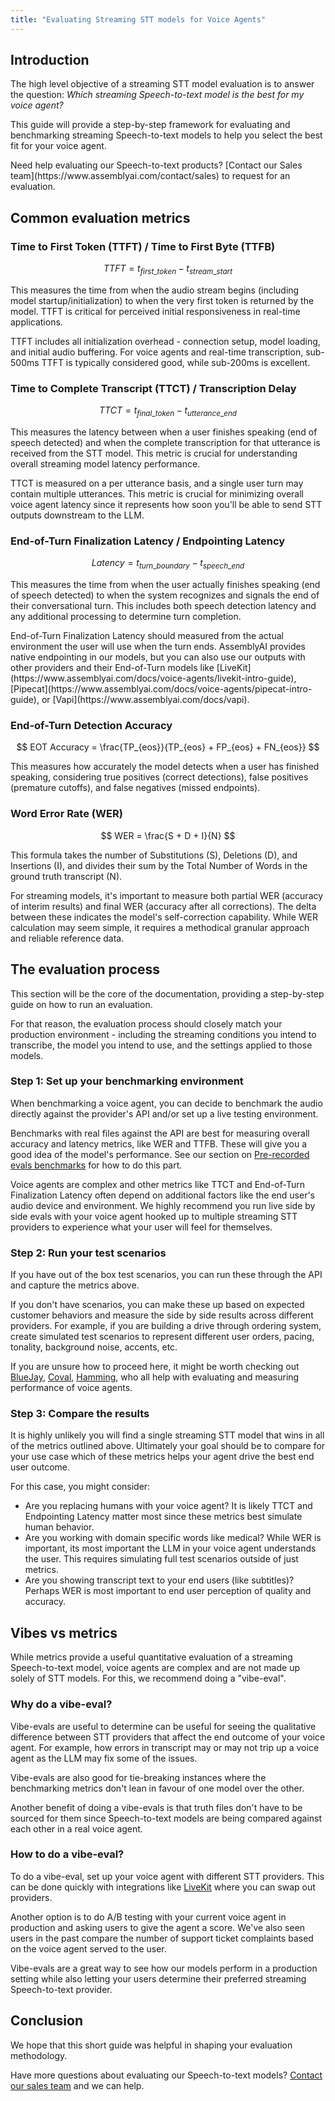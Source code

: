 ```yaml
---
title: "Evaluating Streaming STT models for Voice Agents"
---
```


## Introduction

The high level objective of a streaming STT model evaluation is to answer the question: *Which streaming Speech-to-text model is the best for my voice agent?*

This guide will provide a step-by-step framework for evaluating and benchmarking streaming Speech-to-text models to help you select the best fit for your voice agent.

<Note>
    Need help evaluating our Speech-to-text products? [Contact our Sales team](https://www.assemblyai.com/contact/sales) to request for an evaluation.
</Note>

## Common evaluation metrics

### Time to First Token (TTFT) / Time to First Byte (TTFB)

$$
TTFT = t_{first\_token} - t_{stream\_start}
$$

This measures the time from when the audio stream begins (including model startup/initialization) to when the very first token is returned by the model. TTFT is critical for perceived initial responsiveness in real-time applications.

<Note>
    TTFT includes all initialization overhead - connection setup, model loading, and initial audio buffering. For voice agents and real-time transcription, sub-500ms TTFT is typically considered good, while sub-200ms is excellent.
</Note>

### Time to Complete Transcript (TTCT) / Transcription Delay

$$
TTCT = t_{final\_token} - t_{utterance\_end}
$$

This measures the latency between when a user finishes speaking (end of speech detected) and when the complete transcription for that utterance is received from the STT model. This metric is crucial for understanding overall streaming model latency performance.

<Note>
    TTCT is measured on a per utterance basis, and a single user turn may contain multiple utterances. This metric is crucial for minimizing overall voice agent latency since it represents how soon you'll be able to send STT outputs downstream to the LLM.
</Note>

### End-of-Turn Finalization Latency / Endpointing Latency

$$
Latency = t_{turn\_boundary} - t_{speech\_end}
$$

This measures the time from when the user actually finishes speaking (end of speech detected) to when the system recognizes and signals the end of their conversational turn. This includes both speech detection latency and any additional processing to determine turn completion.

<Note>
    End-of-Turn Finalization Latency should measured from the actual environment the user will use when the turn ends. AssemblyAI provides native endpointing in our models, but you can also use our outputs with other providers and their End-of-Turn models like [LiveKit](https://www.assemblyai.com/docs/voice-agents/livekit-intro-guide), [Pipecat](https://www.assemblyai.com/docs/voice-agents/pipecat-intro-guide), or [Vapi](https://www.assemblyai.com/docs/vapi).
</Note>

### End-of-Turn Detection Accuracy

$$
EOT Accuracy = \frac{TP_{eos}}{TP_{eos} + FP_{eos} + FN_{eos}}
$$

This measures how accurately the model detects when a user has finished speaking, considering true positives (correct detections), false positives (premature cutoffs), and false negatives (missed endpoints).

### Word Error Rate (WER)

$$
WER = \frac{S + D + I}{N}
$$

This formula takes the number of Substitutions (S), Deletions (D), and Insertions (I), and divides their sum by the Total Number of Words in the ground truth transcript (N).

<Note>
    For streaming models, it's important to measure both partial WER (accuracy of interim results) and final WER (accuracy after all corrections). The delta between these indicates the model's self-correction capability. While WER calculation may seem simple, it requires a methodical granular approach and reliable reference data.
</Note>

## The evaluation process

This section will be the core of the documentation, providing a step-by-step guide on how to run an evaluation.

For that reason, the evaluation process should closely match your production environment - including the streaming conditions you intend to transcribe, the model you intend to use, and the settings applied to those models.

### Step 1: Set up your benchmarking environment

When benchmarking a voice agent, you can decide to benchmark the audio directly against the provider's API and/or set up a live testing environment.

Benchmarks with real files against the API are best for measuring overall accuracy and latency metrics, like WER and TTFB. These will give you a good idea of the model's performance. See our section on [Pre-recorded evals benchmarks](https://www.assemblyai.com/docs/evaluations#the-evaluation-process) for how to do this part.

Voice agents are complex and other metrics like TTCT and End-of-Turn Finalization Latency often depend on additional factors like the end user's audio device and environment. We highly recommend you run live side by side evals with your voice agent hooked up to multiple streaming STT providers to experience what your user will feel for themselves.

### Step 2: Run your test scenarios

If you have out of the box test scenarios, you can run these through the API and capture the metrics above.

If you don't have scenarios, you can make these up based on expected customer behaviors and measure the side by side results across different providers. For example, if you are building a drive through ordering system, create simulated test scenarios to represent different user orders, pacing, tonality, background noise, accents, etc.

If you are unsure how to proceed here, it might be worth checking out [BlueJay](https://getbluejay.ai/), [Coval](https://www.coval.dev/), [Hamming](https://hamming.ai/), who all help with evaluating and measuring performance of voice agents.

### Step 3: Compare the results

It is highly unlikely you will find a single streaming STT model that wins in all of the metrics outlined above. Ultimately your goal should be to compare for your use case which of these metrics helps your agent drive the best end user outcome.

For this case, you might consider:
- Are you replacing humans with your voice agent? It is likely TTCT and Endpointing Latency matter most since these metrics best simulate human behavior.
- Are you working with domain specific words like medical? While WER is important, its most important the LLM in your voice agent understands the user. This requires simulating full test scenarios outside of just metrics.
- Are you showing transcript text to your end users (like subtitles)? Perhaps WER is most important to end user perception of quality and accuracy.

## Vibes vs metrics

While metrics provide a useful quantitative evaluation of a streaming Speech-to-text model, voice agents are complex and are not made up solely of STT models. For this, we recommend doing a "vibe-eval".

### Why do a vibe-eval?

Vibe-evals are useful to determine can be useful for seeing the qualitative difference between STT providers that affect the end outcome of your voice agent. For example, how errors in transcript may or may not trip up a voice agent as the LLM may fix some of the issues.

Vibe-evals are also good for tie-breaking instances where the benchmarking metrics don't lean in favour of one model over the other.

Another benefit of doing a vibe-evals is that truth files don't have to be sourced for them since Speech-to-text models are being compared against each other in a real voice agent.

### How to do a vibe-eval?

To do a vibe-eval, set up your voice agent with different STT providers. This can be done quickly with integrations like [LiveKit](https://www.assemblyai.com/docs/integrations/livekit/) where you can swap out providers.

Another option is to do A/B testing with your current voice agent in production and asking users to give the agent a score. We've also seen users in the past compare the number of support ticket complaints based on the voice agent served to the user.

Vibe-evals are a great way to see how our models perform in a production setting while also letting your users determine their preferred streaming Speech-to-text provider.

## Conclusion

We hope that this short guide was helpful in shaping your evaluation methodology.

Have more questions about evaluating our Speech-to-text models? [Contact our sales team](https://www.assemblyai.com/contact/sales) and we can help.

